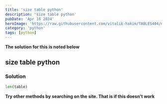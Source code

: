 ```yaml
---
title: 'size table python'
description: 'size table python'
pubDate: 'Apr 16 2024'
heroImage: 'https://raw.githubusercontent.com/vitalik-hakim/TABLES404/main/error_b/python.jpg'
category: 'python'
tags: [python]
---
```


**The solution for this is noted below**

## size table python

### Solution

```python
len(table)
```

**Try other methods by searching on the site. That is if this doesn't work**
